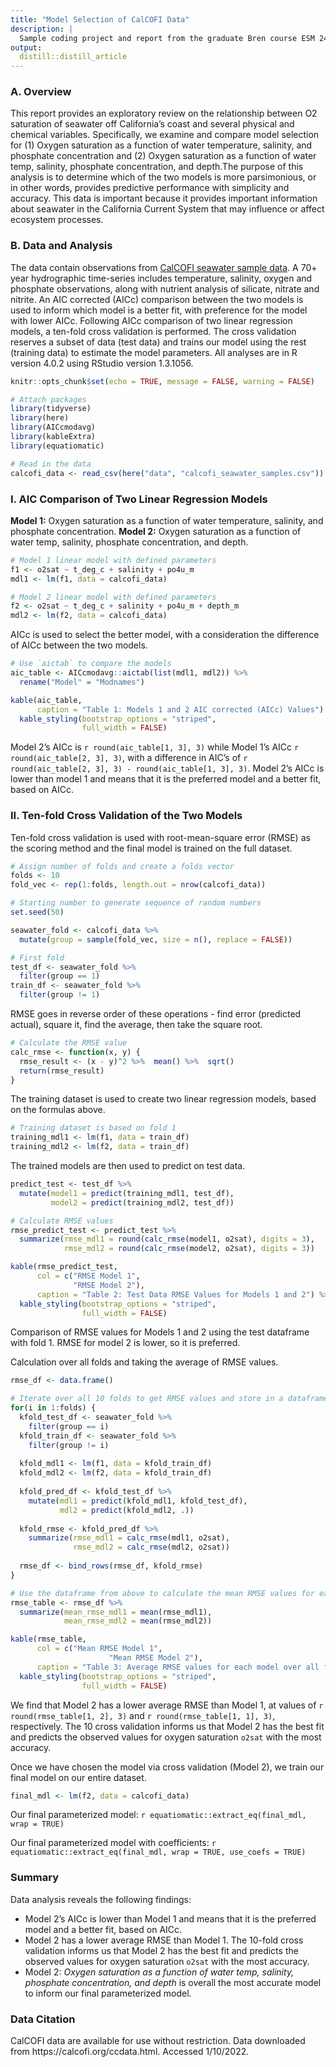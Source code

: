 ```yaml
---
title: "Model Selection of CalCOFI Data"
description: |
  Sample coding project and report from the graduate Bren course ESM 244 - Advanced Data Analysis.
output: 
  distill::distill_article
---
```


### A. Overview
This report provides an exploratory review on the relationship between O2 saturation of seawater off California’s coast and several physical and chemical variables. Specifically, we examine and compare model selection for (1) Oxygen saturation as a function of water temperature, salinity, and phosphate concentration and (2) Oxygen saturation as a function of water temp, salinity, phosphate concentration, and depth.The purpose of this analysis is to determine which of the two models is more parsimonious, or in other words, provides predictive performance with simplicity and accuracy. This data is important because it provides important information about seawater in the California Current System that may influence or affect ecosystem processes. 

### B. Data and Analysis
The data contain observations from [CalCOFI seawater sample data](https://calcofi.org/ccdata.html). A 70+ year hydrographic time-series includes temperature, salinity, oxygen and phosphate observations, along with nutrient analysis of silicate, nitrate and nitrite. An AIC corrected (AICc) comparison between the two models is used to inform which model is a better fit, with preference for the model with lower AICc. Following AICc comparison of two linear regression models, a ten-fold cross validation is performed. The cross validation reserves a subset of data (test data) and trains our model using the rest (training data) to estimate the model parameters. All analyses are in R version 4.0.2 using RStudio version 1.3.1056.


```r
knitr::opts_chunk$set(echo = TRUE, message = FALSE, warning = FALSE)

# Attach packages
library(tidyverse)
library(here)
library(AICcmodavg)
library(kableExtra)
library(equatiomatic)

```

```r
# Read in the data
calcofi_data <- read_csv(here("data", "calcofi_seawater_samples.csv"))
```

### I. AIC Comparison of Two Linear Regression Models 

**Model 1:** Oxygen saturation as a function of water temperature, salinity, and phosphate concentration. **Model 2:** Oxygen saturation as a function of water temp, salinity, phosphate concentration, and depth.

```r
# Model 1 linear model with defined parameters
f1 <- o2sat ~ t_deg_c + salinity + po4u_m
mdl1 <- lm(f1, data = calcofi_data)

# Model 2 linear model with defined parameters
f2 <- o2sat ~ t_deg_c + salinity + po4u_m + depth_m
mdl2 <- lm(f2, data = calcofi_data)
```


AICc is used to select the better model, with a consideration the difference of AICc between the two models. 

```r
# Use `aictab` to compare the models 
aic_table <- AICcmodavg::aictab(list(mdl1, mdl2)) %>% 
  rename("Model" = "Modnames")

kable(aic_table,
      caption = "Table 1: Models 1 and 2 AIC corrected (AICc) Values") %>% 
  kable_styling(bootstrap_options = "striped", 
                full_width = FALSE) 

```

Model 2's AICc is `r round(aic_table[1, 3], 3)` while Model 1's AICc `r round(aic_table[2, 3], 3)`, with a difference in AIC's of `r round(aic_table[2, 3], 3) - round(aic_table[1, 3], 3)`. Model 2's AICc is lower than model 1 and means that it is the preferred model and a better fit, based on AICc. 

### II. Ten-fold Cross Validation of the Two Models
Ten-fold cross validation is used with root-mean-square error (RMSE) as the scoring method and the final model is trained on the full dataset. 

```r
# Assign number of folds and create a folds vector
folds <- 10
fold_vec <- rep(1:folds, length.out = nrow(calcofi_data))

# Starting number to generate sequence of random numbers
set.seed(50)

seawater_fold <- calcofi_data %>% 
  mutate(group = sample(fold_vec, size = n(), replace = FALSE))

# First fold
test_df <- seawater_fold %>% 
  filter(group == 1) 
train_df <- seawater_fold %>% 
  filter(group != 1)
```

RMSE goes in reverse order of these operations - find error (predicted actual), square it, find the average, then take the square root. 

```r
# Calculate the RMSE value
calc_rmse <- function(x, y) {
  rmse_result <- (x - y)^2 %>%  mean() %>%  sqrt()
  return(rmse_result)
}
```

The training dataset is used to create two linear regression models, based on the formulas above.

```r
# Training dataset is based on fold 1
training_mdl1 <- lm(f1, data = train_df)
training_mdl2 <- lm(f2, data = train_df)
```

The trained models are then used to predict on test data. 

```r
predict_test <- test_df %>% 
  mutate(model1 = predict(training_mdl1, test_df),
         model2 = predict(training_mdl2, test_df))

# Calculate RMSE values
rmse_predict_test <- predict_test %>% 
  summarize(rmse_mdl1 = round(calc_rmse(model1, o2sat), digits = 3),
            rmse_mdl2 = round(calc_rmse(model2, o2sat), digits = 3)) 

kable(rmse_predict_test,
      col = c("RMSE Model 1",
              "RMSE Model 2"),
      caption = "Table 2: Test Data RMSE Values for Models 1 and 2") %>% 
  kable_styling(bootstrap_options = "striped", 
                full_width = FALSE)

```

Comparison of RMSE values for Models 1 and 2 using the test dataframe with fold 1. RMSE for model 2 is lower, so it is preferred. 

Calculation over all folds and taking the average of RMSE values. 

```r
rmse_df <- data.frame()

# Iterate over all 10 folds to get RMSE values and store in a dataframe
for(i in 1:folds) {
  kfold_test_df <- seawater_fold %>% 
    filter(group == i)
  kfold_train_df <- seawater_fold %>% 
    filter(group != i)
  
  kfold_mdl1 <- lm(f1, data = kfold_train_df)
  kfold_mdl2 <- lm(f2, data = kfold_train_df)
  
  kfold_pred_df <- kfold_test_df %>% 
    mutate(mdl1 = predict(kfold_mdl1, kfold_test_df),
           mdl2 = predict(kfold_mdl2, .))
  
  kfold_rmse <- kfold_pred_df %>% 
    summarize(rmse_mdl1 = calc_rmse(mdl1, o2sat),
              rmse_mdl2 = calc_rmse(mdl2, o2sat))
  
  rmse_df <- bind_rows(rmse_df, kfold_rmse)
}

# Use the dataframe from above to calculate the mean RMSE values for each model
rmse_table <- rmse_df %>% 
  summarize(mean_rmse_mdl1 = mean(rmse_mdl1),
            mean_rmse_mdl2 = mean(rmse_mdl2)) 

kable(rmse_table,
      col = c("Mean RMSE Model 1",
                      "Mean RMSE Model 2"),
      caption = "Table 3: Average RMSE values for each model over all folds") %>% 
  kable_styling(bootstrap_options = "striped", 
                full_width = FALSE)
```

We find that Model 2 has a lower average RMSE than Model 1, at values of `r round(rmse_table[1, 2], 3)` and `r round(rmse_table[1, 1], 3)`, respectively. The 10 cross validation informs us that Model 2 has the best fit and predicts the observed values for oxygen saturation `o2sat` with the most accuracy. 

Once we have chosen the model via cross validation (Model 2), we train our final model on our entire dataset. 

```r
final_mdl <- lm(f2, data = calcofi_data)
```

Our final parameterized model: 
`r equatiomatic::extract_eq(final_mdl, wrap = TRUE)`

Our final parameterized model with coefficients: 
`r equatiomatic::extract_eq(final_mdl, wrap = TRUE, use_coefs = TRUE)`

### Summary
Data analysis reveals the following findings:

- Model 2's AICc is lower than Model 1 and means that it is the preferred model and a better fit, based on AICc.
- Model 2 has a lower average RMSE than Model 1. The 10-fold cross validation informs us that Model 2 has the best fit and predicts the observed values for oxygen saturation `o2sat` with the most accuracy. 
- Model 2: *Oxygen saturation as a function of water temp, salinity, phosphate concentration, and depth* is overall the most accurate model to inform our final parameterized model.


### Data Citation
CalCOFI data are available for use without restriction. Data downloaded from https://calcofi.org/ccdata.html.  Accessed 1/10/2022.



